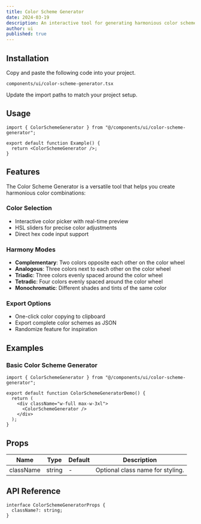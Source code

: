 ```yaml
---
title: Color Scheme Generator
date: 2024-03-19
description: An interactive tool for generating harmonious color schemes with various color harmony rules.
author: ui
published: true
---
```


<ComponentPreview name="color-scheme-generator-demo" />

## Installation

<Steps>

<Step>Copy and paste the following code into your project.</Step>

`components/ui/color-scheme-generator.tsx`

<ComponentSource name="color-scheme-generator" />

<Step>Update the import paths to match your project setup.</Step>

</Steps>

## Usage

```tsx
import { ColorSchemeGenerator } from "@/components/ui/color-scheme-generator";

export default function Example() {
  return <ColorSchemeGenerator />;
}
```

## Features

The Color Scheme Generator is a versatile tool that helps you create harmonious color combinations:

### Color Selection

- Interactive color picker with real-time preview
- HSL sliders for precise color adjustments
- Direct hex code input support

### Harmony Modes

- **Complementary**: Two colors opposite each other on the color wheel
- **Analogous**: Three colors next to each other on the color wheel
- **Triadic**: Three colors evenly spaced around the color wheel
- **Tetradic**: Four colors evenly spaced around the color wheel
- **Monochromatic**: Different shades and tints of the same color

### Export Options

- One-click color copying to clipboard
- Export complete color schemes as JSON
- Randomize feature for inspiration

## Examples

### Basic Color Scheme Generator

```tsx
import { ColorSchemeGenerator } from "@/components/ui/color-scheme-generator";

export default function ColorSchemeGeneratorDemo() {
  return (
    <div className="w-full max-w-3xl">
      <ColorSchemeGenerator />
    </div>
  );
}
```

## Props

| Name      | Type   | Default | Description                      |
| --------- | ------ | ------- | -------------------------------- |
| className | string | -       | Optional class name for styling. |

## API Reference

```tsx
interface ColorSchemeGeneratorProps {
  className?: string;
}
```
